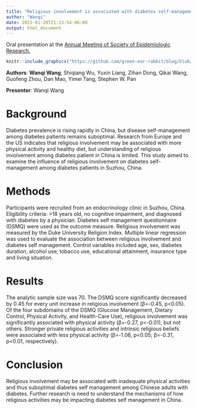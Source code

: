 ```yaml
---
title: "Religious involvement is associated with diabetes self-management among Chinese diabetes patients: a cross-sectional study"
author: "Wanqi"
date: 2021-01-20T21:13:54-06:00
output: html_document
---
```


Oral presentation at the [Annual Meeting of Society of Epidemiologic Research.](https://epiresearch.org/)


```r
knitr::include_graphics("https://github.com/green-ear-rabbit/blog/blob/master/static/image/ser.JPG")
```


**Authors**: **Wanqi Wang**, Shiqiang Wu, Yuxin Liang, Zihan Dong, Qikai Wang, Guofeng Zhou, Dan Mao, Yimei Tang, Stephen W. Pan

**Presenter**: Wanqi Wang


# Background

Diabetes prevalence is rising rapidly in China, but disease self-management among diabetes patients remains suboptimal. Research from Europe and the US indicates that religious involvement may be associated with more physical activity and healthy diet, but understanding of religious involvement among diabetes patient in China is limited. This study aimed to examine the influence of religious involvement on diabetes self-management among diabetes patients in Suzhou, China.

# Methods

Participants were recruited from an endocrinology clinic in Suzhou, China. Eligibility criteria: >18
years old, no cognitive impairment, and diagnosed with diabetes by a physician. Diabetes self
management questionnaire (DSMQ) were used as the outcome measure. Religious involvement was
measured by the Duke University Religion Index. Multiple linear regression was used to evaluate the
association between religious involvement and diabetes self management. Control variables included
age, sex, diabetes duration, alcohol use, tobacco use, educational attainment, insurance type and
living situation.

# Results

The analytic sample size was 70. The DSMQ score significantly decreased by 0.45 for every unit
increase in religious involvement (β=-0.45, p<0.05). Of the four subdomains of the DSMQ (Glucose
Management, Dietary Control, Physical Activity, and Health-Care Use), religious involvement was
significantly associated with physical activity (β=-0.27, p<-0.01), but not others. Stronger private
religious activities and intrinsic religious beliefs were associated with less physical activity (β=-1.06,
p<0.05; β=-0.31, p<0.01, respectively).

# Conclusion

Religious involvement may be associated with inadequate physical activities and thus suboptimal
diabetes self management among Chinese adults with diabetes. Further research is need to
understand the mechanisms of how religious activities may be impacting diabetes self management
in China.
